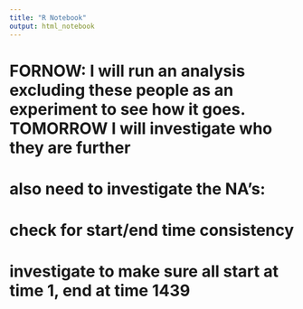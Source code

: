 ```yaml
---
title: "R Notebook"
output: html_notebook
---
```


# FORNOW: I will run an analysis excluding these people as an experiment to see how it goes. TOMORROW I will investigate who they are further

# also need to investigate the NA's:

# check for start/end time consistency

# investigate to make sure all start at time 1, end at time 1439

